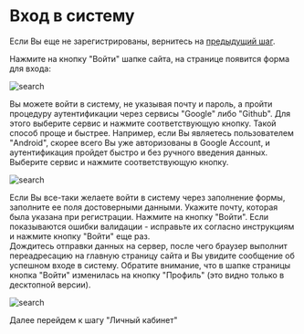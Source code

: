# Вход в систему

Если Вы еще не зарегистрированы, вернитесь на [предыдущий шаг](register).

Нажмите на кнопку "Войти" шапке сайта, на странице появится форма для входа:

![search](/images/login.png)

Вы можете войти в систему, не указывая почту и пароль, а пройти процедуру аутентификации через сервисы "Google" либо "Github". Для этого выберите сервис и нажмите соответствующую кнопку. 
Такой способ проще и быстрее. Например, если Вы являетесь пользователем "Android", скорее всего Вы уже авторизованы в Google Account, и аутентификация пройдет быстро и без ручного введения данных.
Выберите сервис и нажмите соответствующую кнопку.

![search](/images/google.png)

Если Вы все-таки желаете войти в систему через заполнение формы, заполните ее поля достоверными данными. Укажите почту, которая была указана при регистрации.
Нажмите на кнопку "Войти". Если показываются ошибки валидации - исправьте их согласно инструкциям и нажмите кнопку "Войти" еще раз.  
Дождитесь отправки данных на сервер, после чего браузер выполнит переадресацию на главную страницу сайта и Вы увидите сообщение об успешном входе в систему.
Обратите внимание, что в шапке страницы кнопка "Войти" изменилась на кнопку "Профиль" (это видно только в десктопной версии).

![search](/images/profilebtn.png)

Далее перейдем к шагу "Личный кабинет"